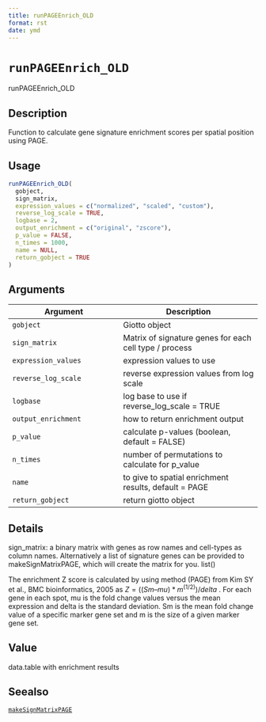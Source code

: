 ```yaml
--- 
title: runPAGEEnrich_OLD 
format: rst 
date: ymd 
--- 
```

# `runPAGEEnrich_OLD`

runPAGEEnrich_OLD


## Description

Function to calculate gene signature enrichment scores per spatial position using PAGE.


## Usage

```r
runPAGEEnrich_OLD(
  gobject,
  sign_matrix,
  expression_values = c("normalized", "scaled", "custom"),
  reverse_log_scale = TRUE,
  logbase = 2,
  output_enrichment = c("original", "zscore"),
  p_value = FALSE,
  n_times = 1000,
  name = NULL,
  return_gobject = TRUE
)
```


## Arguments

Argument      |Description
------------- |----------------
`gobject`     |     Giotto object
`sign_matrix`     |     Matrix of signature genes for each cell type / process
`expression_values`     |     expression values to use
`reverse_log_scale`     |     reverse expression values from log scale
`logbase`     |     log base to use if reverse_log_scale = TRUE
`output_enrichment`     |     how to return enrichment output
`p_value`     |     calculate p-values (boolean, default = FALSE)
`n_times`     |     number of permutations to calculate for p_value
`name`     |     to give to spatial enrichment results, default = PAGE
`return_gobject`     |     return giotto object


## Details

sign_matrix: a binary matrix with genes as row names and cell-types as column names.
 Alternatively a list of signature genes can be provided to makeSignMatrixPAGE, which will create
 the matrix for you. list() 
 
 The enrichment Z score is calculated by using method (PAGE) from
 Kim SY et al., BMC bioinformatics, 2005 as $Z = ((Sm – mu)*m^(1/2)) / delta$ .
 For each gene in each spot, mu is the fold change values versus the mean expression
 and delta is the standard deviation. Sm is the mean fold change value of a specific marker gene set
 and  m is the size of a given marker gene set.


## Value

data.table with enrichment results


## Seealso

[`makeSignMatrixPAGE`](#makesignmatrixpage)


